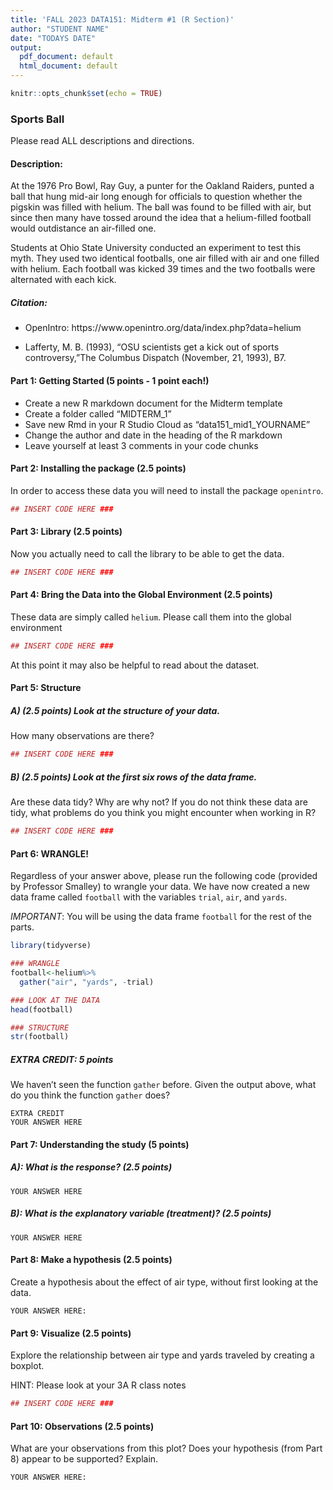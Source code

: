 ```yaml
---
title: 'FALL 2023 DATA151: Midterm #1 (R Section)'
author: "STUDENT NAME"
date: "TODAYS DATE"
output:
  pdf_document: default
  html_document: default
---
```


```r
knitr::opts_chunk$set(echo = TRUE)
```


### Sports Ball

Please read ALL descriptions and directions. 

#### Description: 

At the 1976 Pro Bowl, Ray Guy, a punter for the Oakland Raiders, punted a ball that hung mid-air long enough for officials to question whether the pigskin was filled with helium. The ball was found to be filled with air, but since then many have tossed around the idea that a helium-filled football would outdistance an air-filled one. 

Students at Ohio State University conducted an experiment to test this myth. They used two identical footballs, one air filled with air and one filled with helium. Each football was kicked 39 times and the two footballs were alternated with each kick.

##### Citation: 

* OpenIntro: https://www.openintro.org/data/index.php?data=helium

* Lafferty, M. B. (1993), "OSU scientists get a kick out of sports controversy, "The Columbus Dispatch (November, 21, 1993), B7.

#### Part 1: Getting Started (5 points - 1 point each!)

* Create a new R markdown document for the Midterm template 
* Create a folder called "MIDTERM_1"
* Save new Rmd in your R Studio Cloud as "data151_mid1_YOURNAME"
* Change the author and date in the heading of the R markdown
* Leave yourself at least 3 comments in your code chunks

#### Part 2: Installing the package  (2.5 points)

In order to access these data you will need to install the package `openintro`.

```r
## INSERT CODE HERE ###

```

#### Part 3: Library (2.5 points)

Now you actually need to call the library to be able to get the data.  

```r
## INSERT CODE HERE ###

```

#### Part 4: Bring the Data into the Global Environment (2.5 points)

These data are simply called `helium`.  Please call them into the global environment

```r
## INSERT CODE HERE ###

```

At this point it may also be helpful to read about the dataset. 

#### Part 5: Structure 

##### A) (2.5 points) Look at the structure of your data.  

How many observations are there? 

```r
## INSERT CODE HERE ###

```

##### B) (2.5 points) Look at the first six rows of the data frame.  

Are these data tidy?  Why are why not?  If you do not think these data are tidy, what problems do you think you might encounter when working in R?

```r
## INSERT CODE HERE ###

```

#### Part 6: WRANGLE!

Regardless of your answer above, please run the following code (provided by Professor Smalley) to wrangle your data.  We have now created a new data frame called `football` with the variables `trial`, `air`, and `yards`.  

*IMPORTANT*: You will be using the data frame `football` for the rest of the parts.

```r
library(tidyverse)

### WRANGLE
football<-helium%>%
  gather("air", "yards", -trial)

### LOOK AT THE DATA
head(football)

### STRUCTURE
str(football)
```

##### EXTRA CREDIT: 5 points 

We haven't seen the function `gather` before.  Given the output above, what do you think the function `gather` does?

```{}
EXTRA CREDIT
YOUR ANSWER HERE

```


#### Part 7: Understanding the study (5 points)


##### A): What is the response? (2.5 points)

```{}
YOUR ANSWER HERE

```

##### B): What is the explanatory variable (treatment)? (2.5 points)

```{}
YOUR ANSWER HERE

```

#### Part 8: Make a hypothesis (2.5 points)

Create a hypothesis about the effect of air type, without first looking at the data. 

```{}
YOUR ANSWER HERE: 

```

#### Part 9: Visualize (2.5 points)

Explore the relationship between air type and yards traveled by creating a boxplot.  

HINT: Please look at your 3A R class notes

```r
## INSERT CODE HERE ###

```

#### Part 10: Observations (2.5 points)

What are your observations from this plot? Does your hypothesis (from Part 8) appear to be supported? Explain.

```{}
YOUR ANSWER HERE: 

```
